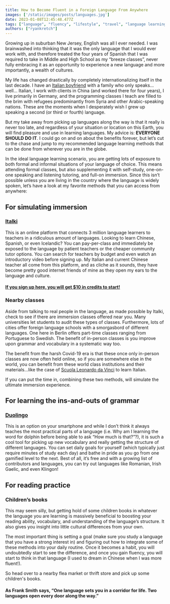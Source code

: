 ```yaml
---
title: How to Become Fluent in a Foreign Language From Anywhere
images: ['/static/images/posts/languages.jpg']
date: 2023-01-08T12:45:48.477Z
tags: ["language", "fluency", "lifestyle", "travel", "language learning", "online language classes", "immersion", "grammar", "Duolingo", "Italki", "reading practice", "children's books", "cultural exchange", "benefits of language learning", "language learning methods"]
authors: ["ryankretch"]
---
```

Growing up in suburban New Jersey, English was all I ever needed. I was brainwashed into thinking that it was the only language that I would ever work with, and therefore treated the four years of Spanish that I was required to take in Middle and High School as my “breeze classes”, never fully embracing it as an opportunity to experience a new language and more importantly, a wealth of cultures.

My life has changed drastically by completely internationalizing itself in the last decade. I have an [Italian boyfriend](https://www.thefabryk.com/blog/about/) with a family who only speaks... well... Italian, I work with clients in China (and worked there for four years), I live primarily in Germany, and the programming classes I teach are filled to the brim with refugees predominantly from Syria and other Arabic-speaking nations. These are the moments when I desperately wish I grew up speaking a second (or third or fourth) language.

But my take away from picking up languages along the way is that it really is never too late, and regardless of your situation or location on this Earth, you will find pleasure and use in learning languages. My advice is: **EVERYONE SHOULD DO IT**. I could go on and on about the benefits forever, but let’s cut to the chase and jump to my recommended language learning methods that can be done from wherever you are in the globe.

In the ideal language learning scenario, you are getting lots of exposure to both formal and informal situations of your language of choice. This means attending formal classes, but also supplementing it with self-study, one-on-one speaking and listening tutoring, and full-on immersion. Since this isn’t possible unless you are living in the country where the language is widely spoken, let’s have a look at my favorite methods that you can access from anywhere:

## For simulating immersion

### [Italki](https://www.italki.com/affshare?ref=af3154414)
This is an online platform that connects 3 million language learners to teachers in a ridiculous amount of languages. Looking to learn Chinese, Spanish, or even Icelandic? You can pay-per-class and immediately be exposed to the language by patient teachers or the cheaper community tutor options. You can search for teachers by budget and even watch an introductory video before signing up. My Italian and current Chinese teacher all come from this platform, and as cliche as it sounds, they have become pretty good internet friends of mine as they open my ears to the language and culture.

#### [If you sign up here, you will get $10 in credits to start!](https://www.italki.com/en/affshare?ref=af3154414)

### Nearby classes 
Aside from talking to real people in the language, as made possible by Italki, check to see if there are immersion classes offered near you. Many universities let students to audit these types of classes. Furthermore, lots of cities offer foreign language schools with a smorgasbord of different languages. One here in Berlin offers part-time classes ranging from Portuguese to Swedish. The benefit of in-person classes is you improve upon grammar and vocabulary in a systematic way too.

The benefit from the harsh Covid-19 era is that these once only in-person classes are now often held online, so if you are somewhere else in the world, you can benefit from these world class institutions and their materials...like the case of [Scuola Leonardo da Vinci](https://www.scuolaleonardo.com/) to learn Italian.

If you can put the time in, combining these two methods, will simulate the ultimate immersion experience.

## For learning the ins-and-outs of grammar

### [Duolingo](https://www.duolingo.com/)
This is an option on your smartphone and while I don’t think it always teaches the most practical parts of a language (i.e. Why am I learning the word for dolphin before being able to ask “How much is that?”?), it is such a cool tool for picking up new vocabulary and really getting the structure of different languages. You can set daily goals for yourself (which typically just require minutes of study each day) and bathe in pride as you go from one gamified level to the next. Best of all, it’s free and with a growing list of contributors and languages, you can try out languages like Romanian, Irish Gaelic, and even Klingon!

## For reading practice

### Children’s books 
This may seem silly, but getting hold of some children books in whatever the language you are learning is massively beneficial to boosting your reading ability, vocabulary, and understanding of the language’s structure. It also gives you insight into little cultural differences from your own.

The most important thing is setting a goal (make sure you study a language that you have a strong interest in) and figuring out how to integrate some of these methods into your daily routine. Once it becomes a habit, you will undoubtedly start to see the difference, and once you gain fluency, you will start to think in that language (I used to dream in Chinese when I was more fluent!).

So head over to a nearby flea market or thrift store and pick up some children's books.

#### As Frank Smith says, “One language sets you in a corridor for life. Two languages open every door along the way.”